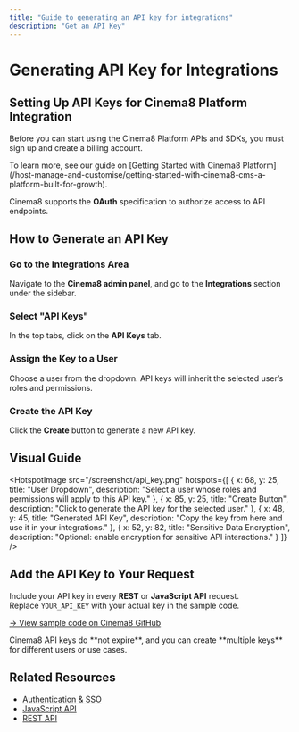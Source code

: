 ```yaml
---
title: "Guide to generating an API key for integrations"
description: "Get an API Key"
---
```



# Generating API Key for Integrations

## Setting Up API Keys for Cinema8 Platform Integration

Before you can start using the Cinema8 Platform APIs and SDKs, you must sign up and create a billing account.

<Callout type="info" title="New Users">
To learn more, see our guide on [Getting Started with Cinema8 Platform](/host-manage-and-customise/getting-started-with-cinema8-cms-a-platform-built-for-growth).
</Callout>

Cinema8 supports the **OAuth** specification to authorize access to API endpoints.

## How to Generate an API Key

<Steps>

### Go to the Integrations Area  
Navigate to the **Cinema8 admin panel**, and go to the **Integrations** section under the sidebar.

### Select "API Keys"  
In the top tabs, click on the **API Keys** tab.

### Assign the Key to a User  
Choose a user from the dropdown. API keys will inherit the selected user’s roles and permissions.

### Create the API Key  
Click the **Create** button to generate a new API key.

</Steps>

## Visual Guide

<HotspotImage 
  src="/screenshot/api_key.png"
  hotspots={[
    {
      x: 68,
      y: 25,
      title: "User Dropdown",
      description: "Select a user whose roles and permissions will apply to this API key."
    },
    {
      x: 85,
      y: 25,
      title: "Create Button",
      description: "Click to generate the API key for the selected user."
    },
    {
      x: 48,
      y: 45,
      title: "Generated API Key",
      description: "Copy the key from here and use it in your integrations."
    },
    {
      x: 52,
      y: 82,
      title: "Sensitive Data Encryption",
      description: "Optional: enable encryption for sensitive API interactions."
    }
  ]}
/>

## Add the API Key to Your Request

Include your API key in every **REST** or **JavaScript API** request.  
Replace `YOUR_API_KEY` with your actual key in the sample code.

[→ View sample code on Cinema8 GitHub](https://github.com/cinema8/player.js/tree/master/codesamples)

<Callout type="info" title="Good to Know">
Cinema8 API keys do **not expire**, and you can create **multiple keys** for different users or use cases.
</Callout>

## Related Resources

- [Authentication & SSO](/advanced-tools-for-developers/authentication-and-sso)  
- [JavaScript API](/advanced-tools-for-developers/javascript-api)  
- [REST API](/advanced-tools-for-developers/rest-api)
